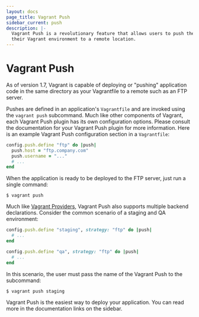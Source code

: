 ```yaml
---
layout: docs
page_title: Vagrant Push
sidebar_current: push
description: |-
  Vagrant Push is a revolutionary feature that allows users to push the code in
  their Vagrant environment to a remote location.
---
```


# Vagrant Push

As of version 1.7, Vagrant is capable of deploying or "pushing" application code
in the same directory as your Vagrantfile to a remote such as an FTP server.

Pushes are defined in an application's `Vagrantfile` and are invoked using the
`vagrant push` subcommand. Much like other components of Vagrant, each Vagrant
Push plugin has its own configuration options. Please consult the documentation
for your Vagrant Push plugin for more information. Here is an example Vagrant
Push configuration section in a `Vagrantfile`:

```ruby
config.push.define "ftp" do |push|
  push.host = "ftp.company.com"
  push.username = "..."
  # ...
end
```

When the application is ready to be deployed to the FTP server, just run a
single command:

```shell
$ vagrant push
```

Much like [Vagrant Providers][], Vagrant Push also supports multiple backend
declarations. Consider the common scenario of a staging and QA environment:

```ruby
config.push.define "staging", strategy: "ftp" do |push|
  # ...
end

config.push.define "qa", strategy: "ftp" do |push|
  # ...
end
```

In this scenario, the user must pass the name of the Vagrant Push to the
subcommand:

```shell
$ vagrant push staging
```

Vagrant Push is the easiest way to deploy your application. You can read more
in the documentation links on the sidebar.

[vagrant providers]: /docs/providers/ 'Vagrant Providers'
